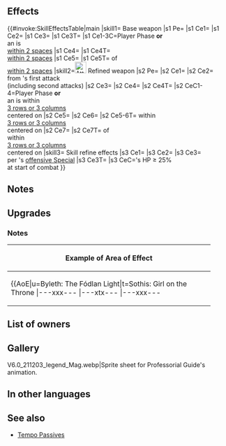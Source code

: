 {{Weapon Infobox
|tagid=SID_師の授けの書
|intID=2890
|userVersion1=Closed
|userVersion2=Open
|userVersion3=Gleam Closed
|userVersion4=Gleam Open
|exclusive=1
|weaponType=Blue Tome
|cost=400
|might=14
|range=2
|cooldown=-1
|effect=Accelerates Special trigger (cooldown count-1).<br>If unit initiates combat or is within 2 spaces of an ally, grants Atk/Spd/Def/Res+5 to unit and neutralizes effects that grant "Special cooldown charge +X" to foe or inflict "Special cooldown charge -X" on unit during combat.<br><br>Allies within 2 spaces gain: "Neutralizes effects that grant 'Special cooldown charge +X' to foe or inflict 'Special cooldown charge -X' on unit during combat."
|statModifiers=0,14,0,0,0
|required=Thoron;Shine
|refinePaths=default
|refineSP=400
|refineMedals=500
|refineDews=200
|upgradedEffect=Accelerates Special trigger (cooldown count-1).<br><br>If unit initiates combat or if there is an ally within 3 rows or 3 columns centered on unit, grants Atk/Spd/Def/Res+5 to unit, reduces damage from foe's first attack by 30% (for standard attacks, "first attack" means only the first strike; for effects that grant "unit attacks twice," it means the first and second strikes), and neutralizes effects that grant "Special cooldown charge +X" to foe or inflict "Special cooldown charge -X" on unit during combat.<br><br>For allies within 3 rows or 3 columns centered on unit, grants Atk/Spd/Def/Res+4 and neutralizes effects that grant "Special cooldown charge +X" to foe or inflict "Special cooldown charge -X" on ally during their combat.
|refineStatsSkill1=0,0,0,0,0
|effectSkill1=At start of combat, if unit's HP ≥ 25%, grants bonus to unit's Atk/Spd/Def/Res = number of allies within 3 rows or 3 columns centered on unit × 2, + 5 (max 11) and deals damage = 20% of unit's Spd during combat (excluding area-of-effect Specials), and also, when unit's Special triggers, neutralizes "reduces damage by X%" effects from foe's non-Special skills (excluding area-of-effect Specials).
|properties=random_owner
}}
==Effects==
{{#invoke:SkillEffectsTable|main
|skill1={{SCi|weapon}} Base weapon
|s1 Pe={{Eft|Accelerates Special}}
|s1 Ce1={{Eft|Temporary buffs|Atk/Spd/Def/Res|5}}
|s1 Ce2={{Eft|Neutralize Guard}}
|s1 Ce3={{Eft|Neutralize Accelerate Charge}}
|s1 Ce3T={{Tgt|Foe}}
|s1 Ce1-3C=Player Phase '''or'''<br>an {{Tgt|Ally}} is<br>[[within 2 spaces]]
|s1 Ce4={{Eft|Neutralize Guard}}
|s1 Ce4T={{Tgt|Allies}}<br>[[within 2 spaces]]
|s1 Ce5={{Eft|Neutralize Accelerate Charge}}
|s1 Ce5T={{Tgt|Foes}} of {{Tgt|Allies}}<br>[[within 2 spaces]]
|skill2=[[File:Attack Plus W.png|x26px|class=inline-icon]] Refined weapon
|s2 Pe={{Eft|Accelerates Special}}
|s2 Ce1={{Eft|Temporary buffs|Atk/Spd/Def/Res|5}}
|s2 Ce2={{Eft|Damage Reduction|30%}}<br>from {{Tgt|Foe}}'s first attack<br>(including second attacks)
|s2 Ce3={{Eft|Neutralize Guard}}
|s2 Ce4={{Eft|Neutralize Accelerate Charge}}
|s2 Ce4T={{Tgt|Foe}}
|s2 CeC1-4=Player Phase '''or'''<br>an {{Tgt|Ally}} is within<br>[[3 rows or 3 columns]]<br>centered on {{Tgt|Unit}}
|s2 Ce5={{Eft|Temporary buffs|Atk/Spd/Def/Res|4}}
|s2 Ce6={{Eft|Neutralize Guard}}
|s2 Ce5-6T={{Tgt|Allies}} within<br>[[3 rows or 3 columns]]<br>centered on {{Tgt|Unit}}
|s2 Ce7={{Eft|Neutralize Accelerate Charge}}
|s2 Ce7T={{Tgt|Foes}} of<br>{{Tgt|Allies}} within<br>[[3 rows or 3 columns]]<br>centered on {{Tgt|Unit}}
|skill3={{Si|Professorial Guide|refine=Skill1}} Skill refine effects
|s3 Ce1={{Eft|Temporary buffs|Atk/Spd/Def/Res|2 x {{Tgt|Allies}} within<br>[[3 rows or 3 columns]]<br>centered on {{Tgt|Unit}}, + 5|max=11}}
|s3 Ce2={{Eft|Damage Boost|20% of {{Tgt|Unit}}'s Spd}}
|s3 Ce3={{Eft|Neutralize Damage Reduction}}<br>per {{Tgt|Unit}}'s [[offensive Special]]
|s3 Ce3T={{Tgt|Foe}}
|s3 CeC={{Tgt|Unit}}'s HP ≥ 25%<br>at start of combat
}}
==Notes==
{{IfUnitInitiates}}
{{Temporary buffs}}
{{CooldownChargePlusNeutralization}}
{{CooldownChargeMinusNeutralization}}
{{AlliesCombatEffect|effect=cooldown charge neutralization effects}}
==Upgrades==
{{Weapon Upgrade List}}
===Notes===
{{DamagePercentageReduction}}
{{AlliesCombatEffect|effect=temporary buffs and cooldown charge neutralization effects|name=Refined Professorial Guide}}
{{DamageBoost|name={{St|Professorial Guide|refine=Skill1}}}}
{{DamageReductionNeutralization|name={{St|Professorial Guide|refine=Skill1}}}}
{|class="wikitable default mw-collapsible" 
!Example of Area of Effect
|-
|align="middle" style="max-width:450px;margin:auto"|{{AoE|u=Byleth: The Fódlan Light|t=Sothis: Girl on the Throne
|---xxx---
|---xtx---
|---xxx---
|xxxxxxxxx
|xxxxuxxxx
|xxxxxxxxx
|---xxx---
|---xxx---
|---xxx---
}}
|}
==List of owners==
{{Skill Hero List}}
==Gallery==
<gallery>
V6.0_211203_legend_Mag.webp|Sprite sheet for Professorial Guide's animation.
</gallery>
==In other languages==
{{OtherLanguages
|japanese=師の授けの書
|german=Magistra-Buch
|spanishEU=Guía magistral
|spanishLA=Guía magistral
|french=Guide professoral
|italian=Libro del docente
|chineseTW=老師的傳授之書
|portuguese=Guia professoral
}}
==See also==
{{See also skills|cond=(Description LIKE '%allies within _ spaces gain%' OR Description LIKE '%grants%allies within _ spaces of unit during combat%' OR Description LIKE '%grants%allies within%rows%unit during combat%' OR Description LIKE '%for allies within%rows%grants%unit during combat%') AND Exclusive='1' AND Description NOT LIKE '%【Sabotage】%'}}
* [[Tempo Passives]]
{{Weapons Navbox}}